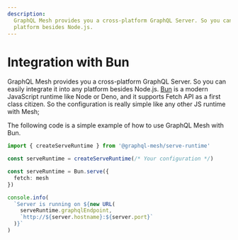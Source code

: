 ```yaml
---
description:
  GraphQL Mesh provides you a cross-platform GraphQL Server. So you can easily integrate it into any
  platform besides Node.js.
---
```


# Integration with Bun

GraphQL Mesh provides you a cross-platform GraphQL Server. So you can easily integrate it into any
platform besides Node.js. [Bun](https://bun.sh) is a modern JavaScript runtime like Node or Deno,
and it supports Fetch API as a first class citizen. So the configuration is really simple like any
other JS runtime with Mesh;

The following code is a simple example of how to use GraphQL Mesh with Bun.

```ts
import { createServeRuntime } from '@graphql-mesh/serve-runtime'

const serveRuntime = createServeRuntime(/* Your configuration */)

const serveRuntime = Bun.serve({
  fetch: mesh
})

console.info(
  `Server is running on ${new URL(
    serveRuntime.graphqlEndpoint,
    `http://${server.hostname}:${server.port}`
  )}`
)
```
